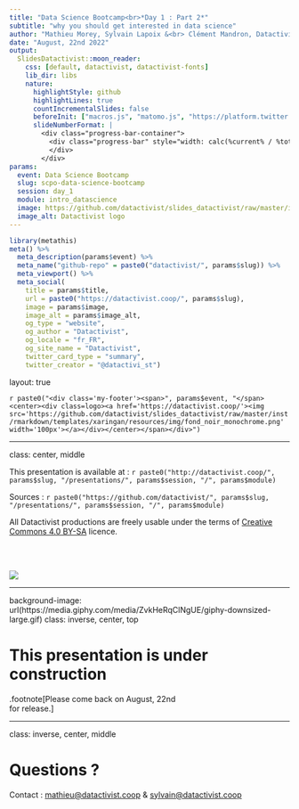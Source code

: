 ```yaml
---
title: "Data Science Bootcamp<br>*Day 1 : Part 2*"
subtitle: "why you should get interested in data science"
author: "Mathieu Morey, Sylvain Lapoix &<br> Clément Mandron, Datactivist"
date: "August, 22nd 2022"
output:
  SlidesDatactivist::moon_reader:
    css: [default, datactivist, datactivist-fonts]
    lib_dir: libs
    nature:
      highlightStyle: github
      highlightLines: true
      countIncrementalSlides: false
      beforeInit: ["macros.js", "matomo.js", "https://platform.twitter.com/widgets.js"]
      slideNumberFormat: |
        <div class="progress-bar-container">
          <div class="progress-bar" style="width: calc(%current% / %total% * 100%);">
          </div>
        </div>
params:
  event: Data Science Bootcamp
  slug: scpo-data-science-bootcamp
  session: day_1
  module: intro_datascience
  image: https://github.com/datactivist/slides_datactivist/raw/master/inst/rmarkdown/templates/xaringan/resources/img/logo.png
  image_alt: Datactivist logo
---
```


```r
library(metathis)
meta() %>% 
  meta_description(params$event) %>% 
  meta_name("github-repo" = paste0("datactivist/", params$slug)) %>% 
  meta_viewport() %>% 
  meta_social(
    title = params$title,
    url = paste0("https://datactivist.coop/", params$slug),
    image = params$image,
    image_alt = params$image_alt,
    og_type = "website",
    og_author = "Datactivist",
    og_locale = "fr_FR",
    og_site_name = "Datactivist",
    twitter_card_type = "summary",
    twitter_creator = "@datactivi_st")

```

layout: true

<style>
.remark-slide-number {
  position: inherit;
}

.remark-slide-number .progress-bar-container {
  position: absolute;
  bottom: 0;
  height: 4px;
  display: block;
  left: 0;
  right: 0;
}

.remark-slide-number .progress-bar {
  height: 100%;
  background-color: #e95459;
}

</style>


`r paste0("<div class='my-footer'><span>", params$event, "</span> <center><div class=logo><a href='https://datactivist.coop/'><img src='https://github.com/datactivist/slides_datactivist/raw/master/inst/rmarkdown/templates/xaringan/resources/img/fond_noir_monochrome.png' width='100px'></a></div></center></span></div>")` 


---

class: center, middle

This presentation is available at : `r paste0("http://datactivist.coop/", params$slug, "/presentations/", params$session, "/", params$module)`

Sources : `r paste0("https://github.com/datactivist/", params$slug, "/presentations/", params$session, "/", params$module)`


All Datactivist productions are freely usable under the terms of [Creative Commons 4.0 BY-SA](https://creativecommons.org/licenses/by-sa/4.0/legalcode.fr) licence.

<BR>
<BR>

![](https://mirrors.creativecommons.org/presskit/buttons/88x31/png/by-sa.png)

---

background-image: url(https://media.giphy.com/media/ZvkHeRqClNgUE/giphy-downsized-large.gif)
class: inverse, center, top


# This presentation is under construction

.footnote[Please come back on August, 22nd<br>for release.]


---


class: inverse, center, middle

# Questions ?

Contact : [mathieu@datactivist.coop](mailto:mathieu@datactivist.coop) & [sylvain@datactivist.coop](mailto:sylvain@datactivist.coop)